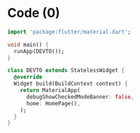 # Code (0)

```dart
import 'package:flutter/material.dart';

void main() {
  runApp(DEVTO());
}

class DEVTO extends StatelessWidget {
  @override
  Widget build(BuildContext context) {
    return MaterialApp(
      debugShowCheckedModeBanner: false,
      home: HomePage(),
    );
  }
}
```
